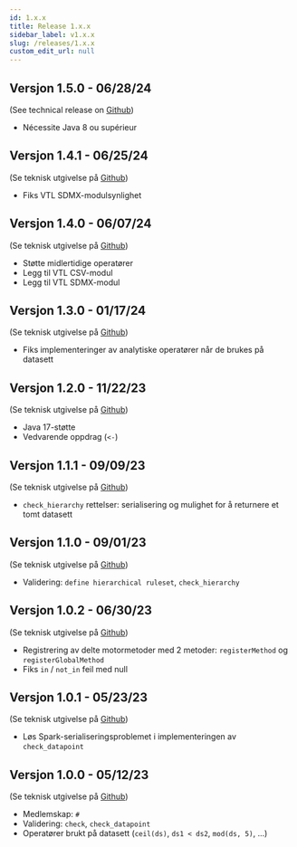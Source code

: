 ```yaml
---
id: 1.x.x
title: Release 1.x.x
sidebar_label: v1.x.x
slug: /releases/1.x.x
custom_edit_url: null
---
```


## Versjon 1.5.0 - 06/28/24

(See technical release on [Github](https://github.com/InseeFr/Trevas/releases/tag/v1.5.0))

- Nécessite Java 8 ou supérieur

## Versjon 1.4.1 - 06/25/24

(Se teknisk utgivelse på [Github](https://github.com/InseeFr/Trevas/releases/tag/v1.4.1))

- Fiks VTL SDMX-modulsynlighet

## Versjon 1.4.0 - 06/07/24

(Se teknisk utgivelse på [Github](https://github.com/InseeFr/Trevas/releases/tag/v1.4.0))

- Støtte midlertidige operatører
- Legg til VTL CSV-modul
- Legg til VTL SDMX-modul

## Versjon 1.3.0 - 01/17/24

(Se teknisk utgivelse på [Github](https://github.com/InseeFr/Trevas/releases/tag/v1.3.0))

- Fiks implementeringer av analytiske operatører når de brukes på datasett

## Versjon 1.2.0 - 11/22/23

(Se teknisk utgivelse på [Github](https://github.com/InseeFr/Trevas/releases/tag/v1.2.0))

- Java 17-støtte
- Vedvarende oppdrag (`<-`)

## Versjon 1.1.1 - 09/09/23

(Se teknisk utgivelse på [Github](https://github.com/InseeFr/Trevas/releases/tag/v1.1.1))

- `check_hierarchy` rettelser: serialisering og mulighet for å returnere et tomt datasett

## Versjon 1.1.0 - 09/01/23

(Se teknisk utgivelse på [Github](https://github.com/InseeFr/Trevas/releases/tag/v1.1.0))

- Validering: `define hierarchical ruleset`, `check_hierarchy`

## Versjon 1.0.2 - 06/30/23

(Se teknisk utgivelse på [Github](https://github.com/InseeFr/Trevas/releases/tag/v1.0.2))

- Registrering av delte motormetoder med 2 metoder: `registerMethod` og `registerGlobalMethod`
- Fiks `in` / `not_in` feil med null

## Versjon 1.0.1 - 05/23/23

(Se teknisk utgivelse på [Github](https://github.com/InseeFr/Trevas/releases/tag/v1.0.1))

- Løs Spark-serialiseringsproblemet i implementeringen av `check_datapoint`

## Versjon 1.0.0 - 05/12/23

(Se teknisk utgivelse på [Github](https://github.com/InseeFr/Trevas/releases/tag/v1.0.0))

- Medlemskap: `#`
- Validering: `check`, `check_datapoint`
- Operatører brukt på datasett (`ceil(ds)`, `ds1 < ds2`, `mod(ds, 5)`, ...)

